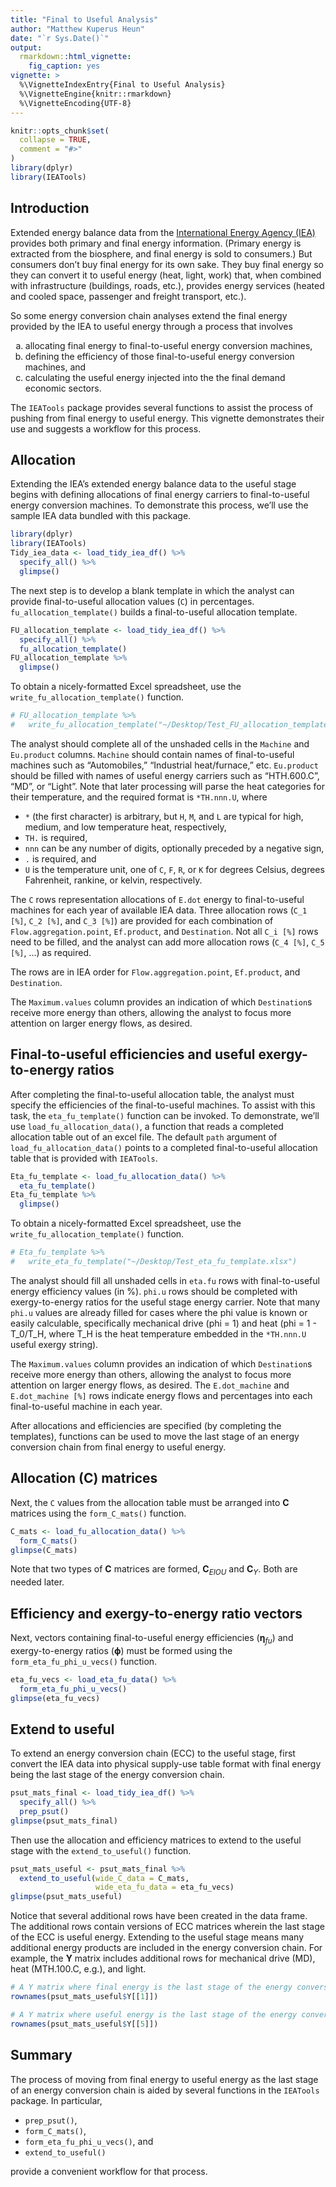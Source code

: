 ```yaml
---
title: "Final to Useful Analysis"
author: "Matthew Kuperus Heun"
date: "`r Sys.Date()`"
output: 
  rmarkdown::html_vignette:
    fig_caption: yes
vignette: >
  %\VignetteIndexEntry{Final to Useful Analysis}
  %\VignetteEngine{knitr::rmarkdown}
  %\VignetteEncoding{UTF-8}
---
```


```r
knitr::opts_chunk$set(
  collapse = TRUE,
  comment = "#>"
)
library(dplyr)
library(IEATools)
```

<!-- Establish some helpful LaTeX shortcuts for equations -->
\newcommand{\transpose}[1]{#1^\mathrm{T}}
\newcommand{\inverse}[1]{#1^{\mathrm{-}1}}
\newcommand{\mat}[1]{\mathbf{#1}}
\newcommand{\colvec}[1]{\mathbf{#1}}
\newcommand{\rowvec}[1]{\transpose{\colvec{#1}}}
\newcommand{\inversetranspose}[1]{\transpose{\left( \inverse{\mat{#1}} \right)}}
\newcommand{\transposeinverse}[1]{\inverse{\left( \transpose{\mat{#1}} \right)}}
\newcommand{\hatinv}[1]{\inverse{\widehat{#1}}}


## Introduction

Extended energy balance data from the 
[International Energy Agency (IEA)](https://www.iea.org)
provides both primary and final energy information.
(Primary energy is extracted from the biosphere, and 
final energy is sold to consumers.)
But consumers don't buy final energy for its own sake.
They buy final energy so they can convert it to useful energy 
(heat, light, work) that, 
when combined with infrastructure 
(buildings, roads, etc.),
provides energy services
(heated and cooled space, passenger and freight transport, etc.).

So some energy conversion chain analyses extend the final energy provided by the IEA 
to useful energy through a process that involves

(a) allocating final energy to final-to-useful energy conversion machines,
(b) defining the efficiency of those final-to-useful energy conversion machines, and
(c) calculating the useful energy injected into the the final demand economic sectors.

The `IEATools` package provides several functions to assist the process of pushing 
from final energy to useful energy.
This vignette demonstrates their use
and suggests a workflow for this process.


## Allocation

Extending the IEA's extended energy balance data to the useful stage begins 
with defining allocations of final energy carriers to final-to-useful energy conversion machines.
To demonstrate this process, we'll use the sample IEA data bundled with this package.

```r
library(dplyr)
library(IEATools)
Tidy_iea_data <- load_tidy_iea_df() %>% 
  specify_all() %>% 
  glimpse()
```

The next step is to develop a blank template in which the analyst 
can provide final-to-useful allocation values (`C`) in percentages.
`fu_allocation_template()` builds a final-to-useful allocation template.

```r
FU_allocation_template <- load_tidy_iea_df() %>% 
  specify_all() %>%
  fu_allocation_template()
FU_allocation_template %>% 
  glimpse()
```

To obtain a nicely-formatted Excel spreadsheet, use the
`write_fu_allocation_template()` function.

```r
# FU_allocation_template %>%
#   write_fu_allocation_template("~/Desktop/Test_FU_allocation_template.xlsx")
```

The analyst should complete all of the unshaded cells in the `Machine` and `Eu.product` columns.
`Machine` should contain names of final-to-useful machines such as "Automobiles," "Industrial heat/furnace," etc.
`Eu.product` should be filled with names of useful energy carriers such as "HTH.600.C", "MD", or "Light".
Note that later processing will parse the heat categories for their temperature, and the required format is `*TH.nnn.U`, where

* `*` (the first character) is arbitrary, 
  but `H`, `M`, and `L` are typical for high, medium, and low temperature heat, respectively,
* `TH.` is required,
* `nnn` can be any number of digits, optionally preceded by a negative sign, 
* `.` is required, and
* `U` is the temperature unit, one of `C`, `F`, `R`, or `K` for degrees Celsius, degrees Fahrenheit, 
  rankine, or kelvin, respectively.

The `C` rows representation allocations of `E.dot` energy to final-to-useful machines for each year of available IEA data.
Three allocation rows (`C_1 [%]`, `C_2 [%]`, and `C_3 [%]`) are provided for each combination 
of `Flow.aggregation.point`, `Ef.product`, and `Destination`.
Not all `C_i [%]` rows need to be filled,
and the analyst can add more allocation rows (`C_4 [%]`, `C_5 [%]`, ...) as required.

The rows are in IEA order for `Flow.aggregation.point`, `Ef.product`, and `Destination`.

The `Maximum.values` column provides an indication of which `Destination`s receive more energy than others,
allowing the analyst to focus more attention on larger energy flows, as desired.


## Final-to-useful efficiencies and useful exergy-to-energy ratios

After completing the final-to-useful allocation table,
the analyst must specify the efficiencies of the final-to-useful machines.
To assist with this task, the `eta_fu_template()` function can be invoked.
To demonstrate, we'll use `load_fu_allocation_data()`, 
a function that reads a completed allocation table out of an excel file.
The default `path` argument of `load_fu_allocation_data()`
points to a completed final-to-useful allocation table
that is provided with `IEATools`.

```r
Eta_fu_template <- load_fu_allocation_data() %>% 
  eta_fu_template()
Eta_fu_template %>% 
  glimpse()
```

To obtain a nicely-formatted Excel spreadsheet, use the
`write_fu_allocation_template()` function.

```r
# Eta_fu_template %>%
#   write_eta_fu_template("~/Desktop/Test_eta_fu_template.xlsx")
```
The analyst should fill all unshaded cells in `eta.fu` rows with 
final-to-useful energy efficiency values (in %). 
`phi.u` rows should be completed with exergy-to-energy ratios for the useful stage energy carrier.
Note that many `phi.u` values are already filled for cases where the 
phi value is known or easily calculable, 
specifically mechanical drive (phi = 1) and heat (phi = 1 - T_0/T_H, where T_H is the heat temperature
embedded in the `*TH.nnn.U` useful exergy string).

The `Maximum.values` column provides an indication of which `Destination`s receive more energy than others,
allowing the analyst to focus more attention on larger energy flows, as desired.
The `E.dot_machine` and `E.dot_machine [%]` rows indicate energy flows and percentages
into each final-to-useful machine in each year.

After allocations and efficiencies are specified (by completing the templates),
functions can be used to move the last stage of an energy conversion chain 
from final energy to useful energy.


## Allocation (C) matrices

Next, the `C` values from the allocation table must be arranged into $\mat{C}$ matrices
using the `form_C_mats()` function.


```r
C_mats <- load_fu_allocation_data() %>% 
  form_C_mats()
glimpse(C_mats)
```

Note that two types of $\mat{C}$ matrices are formed, 
$\mat{C}_{EIOU}$ and $\mat{C}_Y$.
Both are needed later.


## Efficiency and exergy-to-energy ratio vectors

Next, vectors containing final-to-useful energy efficiencies ($\colvec{\eta}_{fu}$) and
exergy-to-energy ratios ($\colvec{\phi}$) must be formed
using the `form_eta_fu_phi_u_vecs()` function.

```r
eta_fu_vecs <- load_eta_fu_data() %>% 
  form_eta_fu_phi_u_vecs()
glimpse(eta_fu_vecs)
```


## Extend to useful

To extend an energy conversion chain (ECC) to the useful stage, 
first convert the IEA data into physical supply-use table format
with final energy being the last stage of the energy conversion chain.

```r
psut_mats_final <- load_tidy_iea_df() %>% 
  specify_all() %>% 
  prep_psut()
glimpse(psut_mats_final)
```

Then use the allocation and efficiency matrices to extend to the useful stage
with the `extend_to_useful()` function.

```r
psut_mats_useful <- psut_mats_final %>% 
  extend_to_useful(wide_C_data = C_mats, 
                   wide_eta_fu_data = eta_fu_vecs)
glimpse(psut_mats_useful)
```

Notice that several additional rows have been created in the data frame.
The additional rows contain versions of ECC matrices wherein the last stage of the ECC
is useful energy.
Extending to the useful stage means many additional energy products
are included in the energy conversion chain. 
For example, the $\mat{Y}$ matrix includes additional rows for
mechanical drive (MD), heat (MTH.100.C, e.g.), and light.

```r
# A Y matrix where final energy is the last stage of the energy conversion chain
rownames(psut_mats_useful$Y[[1]])

# A Y matrix where useful energy is the last stage of the energy conversion chain
rownames(psut_mats_useful$Y[[5]])
```

<!-- It would be nice to calculate the energy balance of all rows of the data frame here,
     showing that extending to the useful stage does not affect the energy balance of the ECC
     when done correctly.  
     Unfortunately, the function to perform those energy balances resides in the Recca package. 
     By design, IEATools cannot depend on Recca. -->


## Summary

The process of moving from final energy to useful energy as the last stage of an energy conversion chain
is aided by several functions in the `IEATools` package.
In particular,

* `prep_psut()`,
* `form_C_mats()`,
* `form_eta_fu_phi_u_vecs()`, and
* `extend_to_useful()`

provide a convenient workflow for that process.
